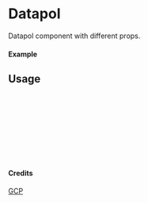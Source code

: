 
<Meta of={Datapol} title="GCP/Datapol" />

# Datapol

Datapol component with different props.

#### Example

<Canvas of={Datapol.Primary} />

## Usage

```ts
import { Datapol } from "yadl-ui";

const Example = () => {
  return (
      <Datapol />
  );
};

export default Example;
```

#### Credits
[GCP](https://cloud.google.com/icons)
